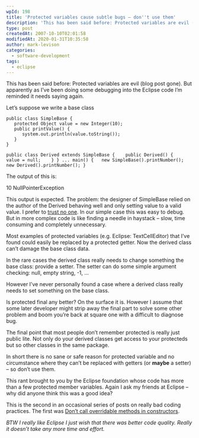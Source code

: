 ```yaml
---
wpId: 198
title: 'Protected variables cause subtle bugs – don''t use them'
description: 'This has been said before: Protected variables are evil (blog post gone). But apparently as I''ve been doing some debugging into the Eclipse code I''m reminded it needs saying again. Let''s suppose we write a base class public class SimpleBase'
type: post
createdAt: 2007-10-10T02:01:58
modifiedAt: 2020-01-31T10:35:58
author: mark-levison
categories:
  - software-development
tags:
  - eclipse
---
```



This has been said before: Protected variables are evil (blog post gone). But apparently as I’ve been doing some debugging into the Eclipse code I’m reminded it needs saying again.

Let’s suppose we write a base class

```
public class SimpleBase {
   protected Object value = new Integer(10);
   public printValue() {
      system.out.println(value.toString());
   }
}

public class Derived extends SimpleBase {    public Derived() {      value = null;    } } ... main() {   new SimpleBase().printNumber();   new Derived().printNumber(); }
```

The output of this is:

10
NullPointerException

This output is expected. The problem: the designer of SimpleBase relied on the author of the Derived behaving well and only setting value to a valid value. I prefer to [trust no one](https://en.wikipedia.org/wiki/Paranoia_%28role-playing_game%29). In our simple case this was easy to debug. But in more complex code is like finding a needle in haystack – slow, time consuming and completely unnecessary.

Most examples of protected variables (e.g. Eclipse: TextCellEditor) that I’ve found could easily be replaced by a protected getter. Now the derived class can’t damage the base class data.

In the rare cases the derived class really needs to change something the base class: provide a setter. The setter can do some simple argument checking: null, empty string, -1, …

However I’ve never personally found a case where a derived class really needs to set something on the base class.

Is protected final any better? On the surface it is. However I assume that some later developer might strip away the final part to solve some other problem and boom you’re back at square one with a difficult to diagnose bug.

The final point that most people don’t remember protected is really just public lite. Not only do your derived classes get access to your protecteds but so other classes in the same package.

In short there is no sane or safe reason for protected variable and no circumstance where they can’t be replaced with getters (or **maybe** a setter) – so don’t use them.

This rant brought to you by the Eclipse foundation whose code has more than a few protected member variables. Again I ask my friends at Eclipse – why did anyone think this was a good idea?

This is the second in an occasional series of posts on really bad coding practices. The first was [Don’t call overridable methods in constructors](/blog/dont-call-overr.html).

_BTW I really like Eclipse I just wish that there was better code quality. Really it doesn’t take any more time and effort._